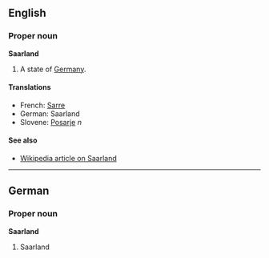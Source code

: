 ==English==
===Proper noun===
'''Saarland'''

#A state of [[Germany]].

====Translations====
*French: [[Sarre]]
*German: Saarland
*Slovene: [[Posarje]] ''n''

====See also====
*[[w:Saarland|Wikipedia article on Saarland]]

----

==German==
===Proper noun===
'''Saarland'''

#Saarland